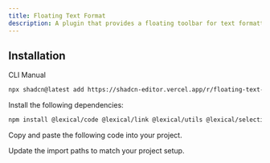 ```yaml
---
title: Floating Text Format
description: A plugin that provides a floating toolbar for text formatting with code, link, and selection support.
---
```


<ComponentPreview
  name="floating-text-format-plugin-demo"
  className="[&_.preview>[data-orientation=vertical]]:sm:max-w-[70%]"
  description="A plugin that provides a floating toolbar for text formatting with code, link, and selection support."
/>

## Installation

<Tabs defaultValue="cli">

<TabsList>
  <TabsTrigger value="cli">CLI</TabsTrigger>
  <TabsTrigger value="manual">Manual</TabsTrigger>
</TabsList>

<TabsContent value="cli">

```bash
npx shadcn@latest add https://shadcn-editor.vercel.app/r/floating-text-format-plugin.json
```

</TabsContent>

<TabsContent value="manual">

<Steps>

<Step>Install the following dependencies:</Step>

```bash
npm install @lexical/code @lexical/link @lexical/utils @lexical/selection
```

<Step>Copy and paste the following code into your project.</Step>

<ComponentSource name="floating-text-format-plugin" />

<Step>Update the import paths to match your project setup.</Step>

</Steps>

</TabsContent>

</Tabs>